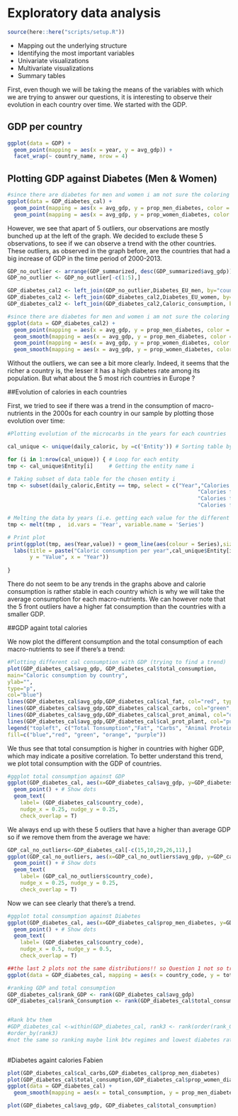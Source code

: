 # Exploratory data analysis

```r
source(here::here("scripts/setup.R"))
```

* Mapping out the underlying structure
* Identifying the most important variables
* Univariate visualizations
* Multivariate visualizations
* Summary tables

First, even though we will be taking the means of the variables with which we are trying to answer our questions, it is interesting to observe their evolution in each country over time. We started with the GDP.

## GDP per country

```r
ggplot(data = GDP) +
  geom_point(mapping = aes(x = year, y = avg_gdp)) +
  facet_wrap(~ country_name, nrow = 4)
```


## Plotting GDP against Diabetes (Men & Women)
```r
#since there are diabetes for men and women i am not sure the coloring on this graph is entirely correct
ggplot(data = GDP_diabetes_cal) +
  geom_point(mapping = aes(x = avg_gdp, y = prop_men_diabetes, color = "blue"))+
  geom_point(mapping = aes(x = avg_gdp, y = prop_women_diabetes, color = "red"))
```

However, we see that apart of 5 outliers, our observations are mostly bunched up at the left of the graph. We decided to exclude these 5 observations, to see if we can observe a trend with the other countries. These outliers, as observed in the graph before, are the countries that had a big increase of GDP in the time period of 2000-2013.

```r
GDP_no_outlier <- arrange(GDP_summarized, desc(GDP_summarized$avg_gdp))
GDP_no_outlier <- GDP_no_outlier[-c(1:5),]

GDP_diabetes_cal2 <- left_join(GDP_no_outlier,Diabetes_EU_men, by="country_code")
GDP_diabetes_cal2 <- left_join(GDP_diabetes_cal2,Diabetes_EU_women, by="country_code")
GDP_diabetes_cal2 <- left_join(GDP_diabetes_cal2,Caloric_consumption, by="country_code")

#since there are diabetes for men and women i am not sure the coloring on this graph is entirely correct
ggplot(data = GDP_diabetes_cal2) +
  geom_point(mapping = aes(x = avg_gdp, y = prop_men_diabetes, color = "blue")) +
  geom_smooth(mapping = aes(x = avg_gdp, y = prop_men_diabetes, color = "blue"), method = "lm") +
  geom_point(mapping = aes(x = avg_gdp, y = prop_women_diabetes, color = "red"))
  geom_smooth(mapping = aes(x = avg_gdp, y = prop_women_diabetes, color = "red"), method = "lm")

```

Without the outliers, we can see a bit more clearly. Indeed, it seems that the richer a country is, the lesser it has a high diabetes rate among its population. But what about the 5 most rich countries in Europe ?



##Evolution of calories in each countries

First, we tried to see if there was a trend in the consumption of macro-nutrients in the 2000s for each country in our sample by plotting those evolution over time:
```r
#Plotting evolution of the microcarbs in the years for each countries 

cal_unique <- unique(daily_caloric, by =c('Entity')) # Sorting table by entity (unique)

for (i in 1:nrow(cal_unique)) { # Loop for each entity 
tmp <- cal_unique$Entity[i]     # Getting the entity name i

# Taking subset of data table for the chosen entity i 
tmp <- subset(daily_caloric,Entity == tmp, select = c("Year","Calories from animal protein (FAO (2017))",
                                                            "Calories from plant protein (FAO (2017))",
                                                            "Calories from fat (FAO (2017))",
                                                            "Calories from carbohydrates (FAO (2017))"))

# Melting the data by years (i.e. getting each value for the different rows for each years) 
tmp <- melt(tmp ,  id.vars = 'Year', variable.name = 'Series')

# Print plot
print(ggplot(tmp, aes(Year,value)) + geom_line(aes(colour = Series),size = 2) +
  labs(title = paste("Caloric consumption per year",cal_unique$Entity[i]),
       y = "Value", x = "Year"))
  
}
```
There do not seem to be any trends in the graphs above and calorie consumption is rather stable in each country which is why we will take the average consumption for each macro-nutrients.
We can however note that the 5 front outliers have a higher fat consumption than the countries with a smaller GDP. 

##GDP againt total calories

We now plot the different consumption and the total consumption of each macro-nutrients to see if there's a trend:

```r
#Plotting different cal consumption with GDP (trying to find a trend)
plot(GDP_diabetes_cal$avg_gdp, GDP_diabetes_cal$total_consumption,
main="Caloric consumption by country",
ylab="",
type="p",
col="blue")
lines(GDP_diabetes_cal$avg_gdp,GDP_diabetes_cal$cal_fat, col="red", type="p")
lines(GDP_diabetes_cal$avg_gdp,GDP_diabetes_cal$cal_carbs, col="green", type="p")
lines(GDP_diabetes_cal$avg_gdp,GDP_diabetes_cal$cal_prot_animal, col="orange", type="p")
lines(GDP_diabetes_cal$avg_gdp,GDP_diabetes_cal$cal_prot_plant, col="purple", type="p")
legend("topleft", c("Total Tonsumption","Fat", "Carbs", "Animal Protein", "Plant Protein"),
fill=c("blue","red", "green", "orange", "purple"))
```

We thus see that total consumption is higher in countries with higher GDP, which may indicate a positive correlation.
To better understand this trend, we plot total consumption with the GDP of countries.

```r
#ggplot total consumption against GDP
ggplot(GDP_diabetes_cal, aes(x=GDP_diabetes_cal$avg_gdp, y=GDP_diabetes_cal$total_consumption)) +
  geom_point() + # Show dots
  geom_text(
    label= (GDP_diabetes_cal$country_code),  
    nudge_x = 0.25, nudge_y = 0.25, 
    check_overlap = T)
```
We always end up with these 5 outliers that have a higher than average GDP so if we remove them from the average we have:

```r
GDP_cal_no_outliers<-GDP_diabetes_cal[-c(15,10,29,26,11),]
ggplot(GDP_cal_no_outliers, aes(x=GDP_cal_no_outliers$avg_gdp, y=GDP_cal_no_outliers$total_consumption)) +
  geom_point() + # Show dots
  geom_text(
    label= (GDP_cal_no_outliers$country_code),  
    nudge_x = 0.25, nudge_y = 0.25, 
    check_overlap = T)
```
Now we can see clearly that there's a trend.

```r
#ggplot total consumption against Diabetes
ggplot(GDP_diabetes_cal, aes(x=GDP_diabetes_cal$prop_men_diabetes, y=GDP_diabetes_cal$total_consumption)) +
  geom_point() + # Show dots
  geom_text(
    label= (GDP_diabetes_cal$country_code),  
    nudge_x = 0.5, nudge_y = 0.5, 
    check_overlap = T)

##the last 2 plots not the same distributions!! so Question 1 not so trivial after all
ggplot(data = GDP_diabetes_cal, mapping = aes(x = country_code, y = total_consumption, color = as.factor("country_name"))) + geom_point()

#ranking GDP and total consumption 
GDP_diabetes_cal$rank_GDP <- rank(GDP_diabetes_cal$avg_gdp)
GDP_diabetes_cal$rank_Consumption <- rank(GDP_diabetes_cal$total_consumption)


#Rank btw them 
#GDP_diabetes_cal <-within(GDP_diabetes_cal, rank3 <- rank(order(rank_GDP, rank_Consumption), ties.method='first'))
#order_by(rank3)
#not the same so ranking maybe link btw regimes and lowest diabetes rates??
  

```






#Diabetes againt calories Fabien

```r
plot(GDP_diabetes_cal$cal_carbs,GDP_diabetes_cal$prop_men_diabetes)
plot(GDP_diabetes_cal$total_consumption,GDP_diabetes_cal$prop_women_diabetes)
ggplot(data = GDP_diabetes_cal) +
  geom_smooth(mapping = aes(x = total_consumption, y = prop_men_diabetes))
```


```r
plot(GDP_diabetes_cal$avg_gdp, GDP_diabetes_cal$total_consumption)
```



